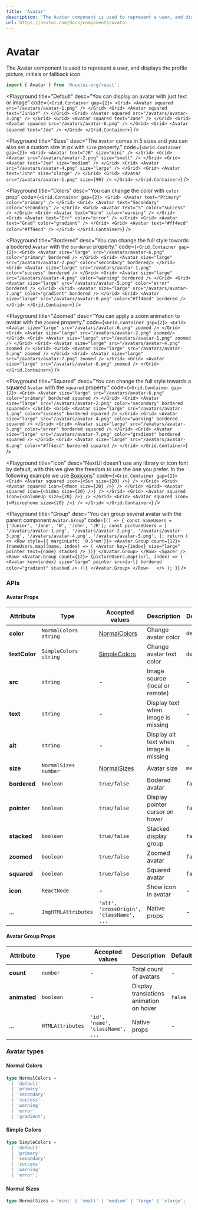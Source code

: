 ```yaml
---
title: 'Avatar'
description: 'The Avatar component is used to represent a user, and displays the profile picture, initials or fallback icon.'
url: https://nextui.com/docs/components/avatar
---
```


# Avatar

The Avatar component is used to represent a user, and displays the profile picture, initials or fallback icon.

```jsx
import { Avatar } from '@nextui-org/react';
```

<CarbonAd />

<Playground
  title="Default"
  desc="You can display an avatar with just text or image"
  code={`
 <Grid.Container gap={2}>
    <Grid>
        <Avatar squared src="/avatars/avatar-1.png" />
    </Grid>
    <Grid>
        <Avatar squared text="Junior" />
    </Grid>
    <Grid>
        <Avatar squared src="/avatars/avatar-3.png" />
    </Grid>
    <Grid>
        <Avatar squared text="Jane" />
    </Grid>
    <Grid>
        <Avatar squared src="/avatars/avatar-6.png" />
    </Grid>
    <Grid>
        <Avatar squared text="Joe" />
    </Grid>
</Grid.Container>
`}
/>

<Playground
  title="Sizes"
  desc="The `Avatar` comes in 5 sizes and you can also set a custom size in px with `size` property."
  code={`
  <Grid.Container gap={2}>
    <Grid>
        <Avatar text="JR" size="mini" />
    </Grid>
    <Grid>
        <Avatar src="/avatars/avatar-2.png" size="small" />
    </Grid>
    <Grid>
        <Avatar text="Joe" size="medium" />
    </Grid>
    <Grid>
        <Avatar src="/avatars/avatar-4.png" size="large" />
    </Grid>
    <Grid>
        <Avatar text="John" size="xlarge" />
    </Grid>
    <Grid>
        <Avatar src="/avatars/avatar-1.png" size={90} />
    </Grid>
 </Grid.Container>
`}
/>

<Playground
  title="Colors"
  desc="You can change the color with `color` prop"
  code={`
  <Grid.Container gap={2}>
    <Grid>
        <Avatar text="Primary" color="primary" />
    </Grid>
    <Grid>
        <Avatar text="Secondary" color="secondary" />
    </Grid>
    <Grid>
        <Avatar text="S" color="success" />
    </Grid>
    <Grid>
        <Avatar text="Warn" color="warning" />
    </Grid>
    <Grid>
        <Avatar text="Err" color="error" />
    </Grid>
    <Grid>
        <Avatar text="Grad" color="gradient" />
    </Grid>
    <Grid>
        <Avatar text="#ff4ecd" color="#ff4ecd" />
    </Grid>
 </Grid.Container>
`}
/>

<Playground
  title="Bordered"
  desc="You can change the full style towards a bodered `Avatar` with the `bordered` property."
  code={`
  <Grid.Container gap={2}>
    <Grid>
        <Avatar size="large" src="/avatars/avatar-6.png" color="primary" bordered />
    </Grid>
    <Grid>
        <Avatar size="large" src="/avatars/avatar-2.png" color="secondary" bordered/>
    </Grid>
    <Grid>
        <Avatar size="large" src="/avatars/avatar-1.png" color="success" bordered />
    </Grid>
    <Grid>
        <Avatar size="large" src="/avatars/avatar-4.png" color="warning" bordered />
    </Grid>
    <Grid>
        <Avatar size="large" src="/avatars/avatar-5.png" color="error" bordered />
    </Grid>
    <Grid>
        <Avatar size="large" src="/avatars/avatar-7.png" color="gradient" bordered />
    </Grid>
    <Grid>
        <Avatar size="large" src="/avatars/avatar-8.png" color="#ff4ecd" bordered />
    </Grid>
 </Grid.Container>
`}
/>

<Playground
  title="Zoomed"
  desc="You can apply a zoom animation to avatar with the `zoomed` property."
  code={`
  <Grid.Container gap={2}>
    <Grid>
        <Avatar size="large" src="/avatars/avatar-6.png" zoomed />
    </Grid>
    <Grid>
        <Avatar size="large" src="/avatars/avatar-2.png" zoomed/>
    </Grid>
    <Grid>
        <Avatar size="large" src="/avatars/avatar-1.png" zoomed />
    </Grid>
    <Grid>
        <Avatar size="large" src="/avatars/avatar-4.png" zoomed />
    </Grid>
    <Grid>
        <Avatar size="large" src="/avatars/avatar-5.png" zoomed />
    </Grid>
    <Grid>
        <Avatar size="large" src="/avatars/avatar-7.png" zoomed />
    </Grid>
    <Grid>
        <Avatar size="large" src="/avatars/avatar-8.png" zoomed />
    </Grid>
 </Grid.Container>
`}
/>

<Playground
  title="Squared"
  desc="You can change the full style towards a squared `Avatar` with the `squared` property."
  code={`
  <Grid.Container gap={2}>
    <Grid>
        <Avatar size="large" src="/avatars/avatar-6.png" color="primary" bordered squared />
    </Grid>
    <Grid>
        <Avatar size="large" src="/avatars/avatar-2.png" color="secondary" bordered squared/>
    </Grid>
    <Grid>
        <Avatar size="large" src="/avatars/avatar-1.png" color="success" bordered squared />
    </Grid>
    <Grid>
        <Avatar size="large" src="/avatars/avatar-4.png" color="warning" bordered squared />
    </Grid>
    <Grid>
        <Avatar size="large" src="/avatars/avatar-5.png" color="error" bordered squared />
    </Grid>
    <Grid>
        <Avatar size="large" src="/avatars/avatar-7.png" color="gradient" bordered squared />
    </Grid>
    <Grid>
        <Avatar size="large" src="/avatars/avatar-8.png" color="#ff4ecd" bordered squared />
    </Grid>
 </Grid.Container>
`}
/>

<Playground
  title="Icon"
  desc="NextUI doesn't use any library or icon font by default, with this we give the freedom to use the one you prefer. In the following example we use [Boxicons](https://boxicons.com/)"
  code={`
  <Grid.Container gap={2}>
    <Grid>
     <Avatar
        squared
        icon={<Sun size={20} />}
      />
    </Grid>
    <Grid>
      <Avatar
        squared
        icon={<Moon size={20} />}
      />
    </Grid>
    <Grid>
      <Avatar
        squared
        icon={<Video size={20} />}
      />
    </Grid>
    <Grid>
      <Avatar
        squared
        icon={<VolumeUp size={20} />}
      />
    </Grid>
    <Grid>
      <Avatar
        squared
        icon={<Microphone size={20} />}
      />
    </Grid>
 </Grid.Container>
`}
/>

<Playground
  title="Group"
  desc="You can group several avatar with the parent component `Avatar.Group`"
  code={`
  () => {
    const nameUsers = ['Junior', 'Jane', 'W', 'John', 'JR'];
    const pictureUsers = [
        '/avatars/avatar-1.png',
        '/avatars/avatar-2.png',
        '/avatars/avatar-3.png',
        '/avatars/avatar-4.png',
        '/avatars/avatar-5.png',
    ];
    return (
    <>
     <Row style={{ marginLeft: '0.5rem'}}>
        <Avatar.Group count={12}>
            {nameUsers.map((name, index) => (
            <Avatar key={index} size="large" pointer text={name} stacked />
            ))}
        </Avatar.Group>
      </Row>
      <Spacer />
      <Row>
        <Avatar.Group count={12}>
            {pictureUsers.map((url, index) => (
            <Avatar key={index} size="large" pointer src={url} bordered color="gradient" stacked />
            ))}
        </Avatar.Group>
      </Row>  
    </>
    );
 }
`}
/>

<Spacer y={3} />

### APIs

<Spacer y={2} />

#### Avatar Props

| Attribute     | Type                    | Accepted values                          | Description                            | Default   |
| ------------- | ----------------------- | ---------------------------------------- | -------------------------------------- | --------- |
| **color**     | `NormalColors` `string` | [NormalColors](#normal-colors)           | Change avatar color                    | `default` |
| **textColor** | `SimpleColors` `string` | [SimpleColors](#simple-colors)           | Change avatar text color               | `default` |
| **src**       | `string`                | -                                        | Image source (local or remote)         | -         |
| **text**      | `string`                | -                                        | Display text when image is missing     | -         |
| **alt**       | `string`                | -                                        | Display alt text when image is missing | -         |
| **size**      | `NormalSizes` `number`  | [NormalSizes](#normal-sizes)             | Avatar size                            | `medium`  |
| **bordered**  | `boolean`               | `true/false`                             | Bodered avatar                         | `false`   |
| **pointer**   | `boolean`               | `true/false`                             | Display pointer cursor on hover        | `false`   |
| **stacked**   | `boolean`               | `true/false`                             | Stacked display group                  | `false`   |
| **zoomed**    | `boolean`               | `true/false`                             | Zoomed avatar                          | `false`   |
| **squared**   | `boolean`               | `true/false`                             | Squared avatar                         | `false`   |
| **icon**      | `ReactNode`             | -                                        | Show icon in avatar                    | -         |
| ...           | `ImgHTMLAttributes`     | `'alt', 'crossOrigin', 'className', ...` | Native props                           | -         |

<Spacer y={2} />

#### Avatar Group Props

| Attribute    | Type             | Accepted values                  | Description                             | Default |
| ------------ | ---------------- | -------------------------------- | --------------------------------------- | ------- |
| **count**    | `number`         | -                                | Total count of avatars                  | -       |
| **animated** | `boolean`        | -                                | Display translations animation on hover | `false` |
| ...          | `HTMLAttributes` | `'id', 'name', 'className', ...` | Native props                            | -       |

<Spacer y={2} />

### Avatar types

<Spacer y={1} />

#### Normal Colors

```ts
type NormalColors =
  | 'default'
  | 'primary'
  | 'secondary'
  | 'success'
  | 'warning'
  | 'error'
  | 'gradient';
```

#### Simple Colors

```ts
type SimpleColors =
  | 'default'
  | 'primary'
  | 'secondary'
  | 'success'
  | 'warning'
  | 'error';
```

#### Normal Sizes

```ts
type NormalSizes = 'mini' | 'small' | 'medium' | 'large' | 'xlarge';
```
